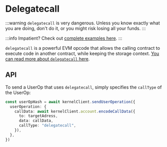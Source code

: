 # Delegatecall

:::warning
`delegatecall` is very dangerous.  Unless you know exactly what you are doing, don't do it, or you might risk losing all your funds.
:::

:::info
Impatient?  Check out [complete examples here](https://github.com/zerodevapp/kernel.js-examples/blob/main/delegatecall/main.ts).
:::

`delegatecall` is a powerful EVM opcode that allows the calling contract to execute code in another contract, while keeping the storage context.  [You can read more about `delegatecall` here](https://solidity-by-example.org/delegatecall/).


## API

To send a UserOp that uses `delegatecall`, simply specifies the `callType` of the UserOp:


```typescript
const userOpHash = await kernelClient.sendUserOperation({
  userOperation: {
    callData: await kernelClient.account.encodeCallData({
      to: targetAdress,
      data: callData,
      callType: "delegatecall",
    }),
  },
})
```